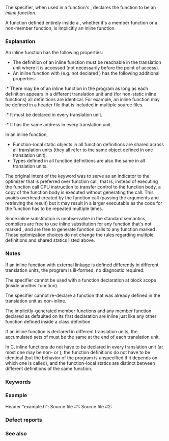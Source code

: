 {{title|{{tt|inline}} specifier}}
{{cpp/language/declarations/navbar}}

The {{c/core|inline}} specifier, when used in a function's {{rlp|declarations#Specifiers|decl-specifier-seq}}, declares the function to be an ''inline function''.

A function defined entirely inside a {{rlp|classes|class/struct/union definition}}, whether it's a member function or a non-member {{c/core|friend}} function, is implicitly an inline function{{rev inl|since=c++20| unless it is attached to a {{rlp|modules#Module declarations|named module}}}}.

{{rev begin}}
{{rev|since=c++11|
A function declared {{c/core|constexpr}}{{rev inl|since=c++20| or {{c/core|consteval}}}} on its first declaration is implicitly an inline function.

A deleted function is implicitly an inline function: its (deleted) definition can appear in more than one translation unit.
}}
{{rev|since=c++17|
The {{c/core|inline}} specifier, when used in a {{rlp|declarations#Specifiers|decl-specifier-seq}} of a variable with static storage duration (static class member or namespace-scope variable), declares the variable to be an ''inline variable''.

A static data member declared {{c/core|constexpr}} on its first declaration is implicitly an inline variable.
}}
{{rev end}}

===Explanation===
An inline function{{rev inl|since=c++17| or inline variable}} has the following properties:
* The definition of an inline function{{rev inl|since=c++17| or variable}} must be reachable in the translation unit where it is accessed (not necessarily before the point of access).
* An inline function{{rev inl|since=c++17| or variable}} with {{rlps|storage duration#external linkage}} (e.g. not declared {{c/core|static}}) has the following additional properties:
:* There may be {{rlp|definition#One Definition Rule|more than one definition}} of an inline function{{rev inl|since=c++17| or variable}} in the program as long as each definition appears in a different translation unit and (for non-static inline functions{{rev inl|since=c++17| and variables}}) all definitions are identical. For example, an inline function{{rev inl|since=c++17| or an inline variable}} may be defined in a header file that is included in multiple source files.
:* It must be declared {{c/core|inline}} in every translation unit.
:* It has the same address in every translation unit.

In an inline function,
* Function-local static objects in all function definitions are shared across all translation units (they all refer to the same object defined in one translation unit).
* Types defined in all function definitions are also the same in all translation units.

{{rrev|since=c++17|
Inline const variables at namespace scope have {{rlps|storage duration#external linkage}} by default (unlike the non-inline non-volatile const-qualified variables).
}}

The original intent of the {{c/core|inline}} keyword was to serve as an indicator to the optimizer that {{enwiki|inline expansion|inline substitution of a function}} is preferred over function call, that is, instead of executing the function call CPU instruction to transfer control to the function body, a copy of the function body is executed without generating the call. This avoids overhead created by the function call (passing the arguments and retrieving the result) but it may result in a larger executable as the code for the function has to be repeated multiple times.

Since inline substitution is unobservable in the standard semantics, compilers are free to use inline substitution for any function that's not marked {{c/core|inline}}, and are free to generate function calls to any function marked {{c/core|inline}}. Those optimization choices do not change the rules regarding multiple definitions and shared statics listed above. 

{{rrev|since=c++17|
Because the meaning of the keyword {{c/core|inline}} for functions came to mean "multiple definitions are permitted" rather than "inlining is preferred" since C++98, that meaning was extended to variables.
}}

===Notes===
If an inline function{{rev inl|since=c++17| or variable}} with external linkage is defined differently in different translation units, the program is ill-formed, no diagnostic required.

The {{c/core|inline}} specifier cannot be used with a function{{rev inl|since=c++17| or variable}} declaration at block scope (inside another function).

The {{c/core|inline}} specifier cannot re-declare a function{{rev inl|since=c++17| or variable}} that was already defined in the translation unit as non-inline.

The implicitly-generated member functions and any member function declared as defaulted on its first declaration are inline just like any other function defined inside a class definition.

If an inline function is declared in different translation units, the accumulated sets of {{rlp|default arguments}} must be the same at the end of each translation unit.

In C, inline functions do not have to be declared {{c/core|inline}} in every translation unit (at most one may be non-{{c/core|inline}} or {{c/core|extern inline}}), the function definitions do not have to be identical (but the behavior of the program is unspecified if it depends on which one is called), and the function-local statics are distinct between different definitions of the same function.

{{rrev|since=c++17|
See {{rlp|static|static data members}} for additional rules about inline static members.

Inline variables eliminate the main obstacle to packaging C++ code as header-only libraries.
}}
{{feature test macro|std=C++17|value=201606L|__cpp_inline_variables|Inline variables}}

===Keywords===
{{ltt|cpp/keyword/inline}}

===Example===
Header "example.h":
{{source|1=
#ifndef EXAMPLE_H
#define EXAMPLE_H

#include &lt;atomic&gt;

// function included in multiple source files must be inline
inline int sum(int a, int b)
{
    return a + b;
}

// variable with external linkage included in multiple source files must be inline
inline std::atomic&lt;int&gt; counter(0);

#endif
}}
Source file #1:
{{source|1=
#include "example.h"

int a()
{
    ++counter;
    return sum(1, 2);
}
}}
Source file #2:
{{source|1=
#include "example.h"

int b()
{
    ++counter;
    return sum(3, 4);
}
}}

===Defect reports===
{{dr list begin}}
{{dr list item|wg=cwg|dr=281|std=C++98|before=a friend function declaration could use the inline specifier&lt;br&gt;even if the friended function is not an inline function|after=prohibit such uses}}
{{dr list item|wg=cwg|dr=317|std=C++98|before=a function could be declared inline even if it has a non-inline&lt;br&gt;definition in the same translation unit before the declaration|after=the program is ill-&lt;br&gt;formed in this case}}
{{dr list item|wg=cwg|dr=765|std=C++98|before=a type defined in an inline function might&lt;br&gt;be different in different translation units|after=such types are the same&lt;br&gt;in all translation units}}
{{dr list item|wg=cwg|dr=1823|std=C++98|before=string literals in all definitions of an inline&lt;br&gt;function were shared across all translation units|after=the requirement is removed due to&lt;br&gt;consistency and implementations}}
{{dr list item|wg=cwg|dr=2531|std=C++17|before=a static data member could be implicitly inline even if&lt;br&gt;it was not declared {{c/core|constexpr}} on its first declaration|after=it is not implicitly&lt;br&gt;inline in this case}}
{{dr list end}}

===See also===
{{dsc begin}}
{{dsc see c|c/language/inline}}
{{dsc end}}

{{langlinks|de|es|fr|it|ja|pt|ru|zh}}